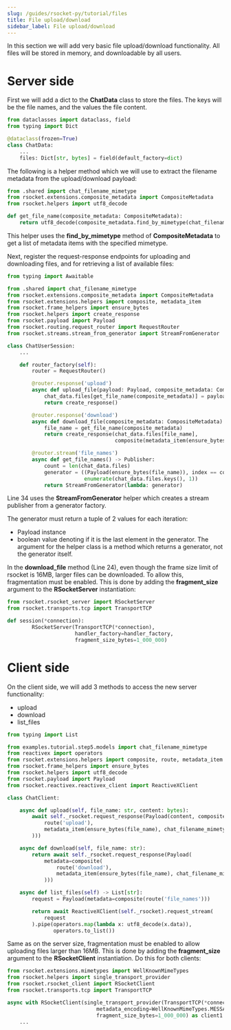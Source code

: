 ```yaml
---
slug: /guides/rsocket-py/tutorial/files
title: File upload/download
sidebar_label: File upload/download
---
```


In this section we will add very basic file upload/download functionality. All files will be stored in memory,
and downloadable by all users.

# Server side

First we will add a dict to the <b>ChatData</b> class to store the files. The keys will be the file names, and the values
the file content.

```py
from dataclasses import dataclass, field
from typing import Dict

@dataclass(frozen=True)
class ChatData:
    ...
    files: Dict[str, bytes] = field(default_factory=dict)
```

The following is a helper method which we will use to extract the filename metadata from the upload/download payload:

```py
from .shared import chat_filename_mimetype
from rsocket.extensions.composite_metadata import CompositeMetadata
from rsocket.helpers import utf8_decode

def get_file_name(composite_metadata: CompositeMetadata):
    return utf8_decode(composite_metadata.find_by_mimetype(chat_filename_mimetype)[0].content)
```

This helper uses the <b>find_by_mimetype</b> method of <b>CompositeMetadata</b> to get a list of metadata items with the
specified mimetype.

Next, register the request-response endpoints for uploading and downloading files, and for retrieving a list of
available files:

```py
from typing import Awaitable

from .shared import chat_filename_mimetype
from rsocket.extensions.composite_metadata import CompositeMetadata
from rsocket.extensions.helpers import composite, metadata_item
from rsocket.frame_helpers import ensure_bytes
from rsocket.helpers import create_response
from rsocket.payload import Payload
from rsocket.routing.request_router import RequestRouter
from rsocket.streams.stream_from_generator import StreamFromGenerator

class ChatUserSession:
    ...

    def router_factory(self):
        router = RequestRouter()

        @router.response('upload')
        async def upload_file(payload: Payload, composite_metadata: CompositeMetadata) -> Awaitable[Payload]:
            chat_data.files[get_file_name(composite_metadata)] = payload.data
            return create_response()

        @router.response('download')
        async def download_file(composite_metadata: CompositeMetadata) -> Awaitable[Payload]:
            file_name = get_file_name(composite_metadata)
            return create_response(chat_data.files[file_name],
                                   composite(metadata_item(ensure_bytes(file_name), chat_filename_mimetype)))

        @router.stream('file_names')
        async def get_file_names() -> Publisher:
            count = len(chat_data.files)
            generator = ((Payload(ensure_bytes(file_name)), index == count) for (index, file_name) in
                         enumerate(chat_data.files.keys(), 1))
            return StreamFromGenerator(lambda: generator)
```

Line 34 uses the <b>StreamFromGenerator</b> helper which creates a stream publisher from a generator factory.

The generator must return a tuple of 2 values for each iteration:
- Payload instance
- boolean value denoting if it is the last element in the generator.
The argument for the helper class is a method which returns a generator, not the generator itself.

In the <b>download_file</b> method (Line 24), even though the frame size limit of rsocket is 16MB, larger files can be downloaded.
To allow this, fragmentation must be enabled. This is done by adding the <b>fragment_size</b> argument to the
<b>RSocketServer</b> instantiation:

```py
from rsocket.rsocket_server import RSocketServer
from rsocket.transports.tcp import TransportTCP

def session(*connection):
        RSocketServer(TransportTCP(*connection),
                      handler_factory=handler_factory,
                      fragment_size_bytes=1_000_000)
```

# Client side

On the client side, we will add 3 methods to access the new server functionality:
- upload
- download
- list_files

```py
from typing import List

from examples.tutorial.step5.models import chat_filename_mimetype
from reactivex import operators
from rsocket.extensions.helpers import composite, route, metadata_item
from rsocket.frame_helpers import ensure_bytes
from rsocket.helpers import utf8_decode
from rsocket.payload import Payload
from rsocket.reactivex.reactivex_client import ReactiveXClient

class ChatClient:

    async def upload(self, file_name: str, content: bytes):
        await self._rsocket.request_response(Payload(content, composite(
            route('upload'),
            metadata_item(ensure_bytes(file_name), chat_filename_mimetype)
        )))

    async def download(self, file_name: str):
        return await self._rsocket.request_response(Payload(
            metadata=composite(
                route('download'),
                metadata_item(ensure_bytes(file_name), chat_filename_mimetype)
            )))

    async def list_files(self) -> List[str]:
        request = Payload(metadata=composite(route('file_names')))

        return await ReactiveXClient(self._rsocket).request_stream(
            request
        ).pipe(operators.map(lambda x: utf8_decode(x.data)),
               operators.to_list())
```

Same as on the server size, fragmentation must be enabled to allow uploading files larger than 16MB.
This is done by adding the <b>fragment_size</b> argument to the <b>RSocketClient</b> instantiation. Do this for both clients:

```py
from rsocket.extensions.mimetypes import WellKnownMimeTypes
from rsocket.helpers import single_transport_provider
from rsocket.rsocket_client import RSocketClient
from rsocket.transports.tcp import TransportTCP

async with RSocketClient(single_transport_provider(TransportTCP(*connection1)),
                             metadata_encoding=WellKnownMimeTypes.MESSAGE_RSOCKET_COMPOSITE_METADATA,
                             fragment_size_bytes=1_000_000) as client1:
    ...
```
